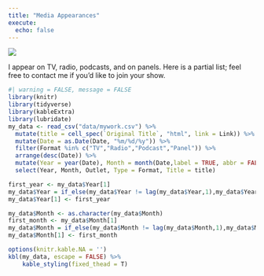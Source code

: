 ```yaml
---
title: "Media Appearances"
execute:
  echo: false
---
```


![](images/mkonczal%20cspan.png){fig-align="center"}

I appear on TV, radio, podcasts, and on panels. Here is a partial list; feel free to contact me if you'd like to join your show.

```r
#| warning = FALSE, message = FALSE
library(knitr)
library(tidyverse)
library(kableExtra)
library(lubridate)
my_data <- read_csv("data/mywork.csv") %>%
  mutate(title = cell_spec(`Original Title`, "html", link = Link)) %>%
  mutate(Date = as.Date(Date, "%m/%d/%y")) %>%
  filter(Format %in% c("TV","Radio","Podcast","Panel")) %>%
  arrange(desc(Date)) %>%
  mutate(Year = year(Date), Month = month(Date,label = TRUE, abbr = FALSE)) %>%
  select(Year, Month, Outlet, Type = Format, Title = title)

first_year <- my_data$Year[1]
my_data$Year = if_else(my_data$Year != lag(my_data$Year,1),my_data$Year,as.numeric("NA"))
my_data$Year[1] <- first_year

my_data$Month <- as.character(my_data$Month)
first_month <- my_data$Month[1]
my_data$Month = if_else(my_data$Month != lag(my_data$Month,1),my_data$Month,as.character(NA))
my_data$Month[1] <- first_month

options(knitr.kable.NA = '')
kbl(my_data, escape = FALSE) %>%
    kable_styling(fixed_thead = T)
```
